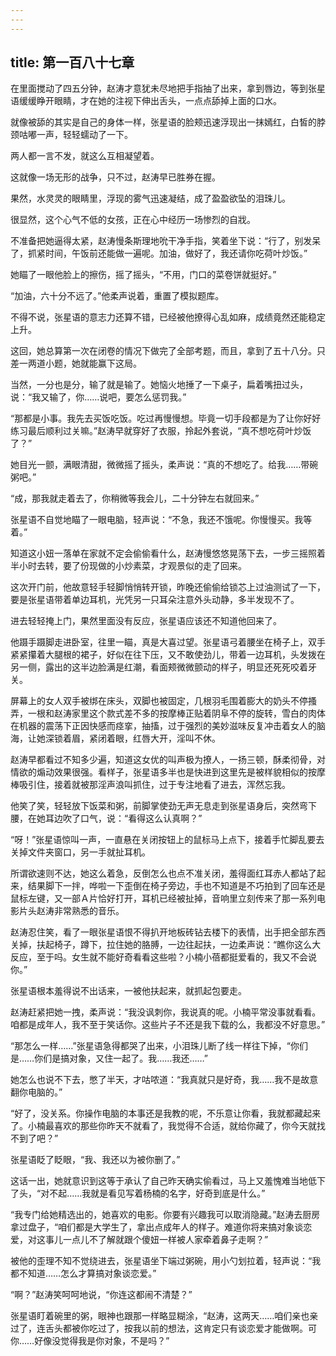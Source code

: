 ```yaml
---
---
---
```

title: 第一百八十七章
---




在里面搅动了四五分钟，赵涛才意犹未尽地把手指抽了出来，拿到唇边，等到张星语缓缓睁开眼睛，才在她的注视下伸出舌头，一点点舔掉上面的口水。

就像被舔的其实是自己的身体一样，张星语的脸颊迅速浮现出一抹嫣红，白皙的脖颈咕嘟一声，轻轻蠕动了一下。

两人都一言不发，就这么互相凝望着。

这就像一场无形的战争，只不过，赵涛早已胜券在握。

果然，水灵灵的眼睛里，浮现的雾气迅速凝结，成了盈盈欲坠的泪珠儿。

很显然，这个心气不低的女孩，正在心中经历一场惨烈的自戕。

不准备把她逼得太紧，赵涛慢条斯理地吮干净手指，笑着坐下说：“行了，别发呆了，抓紧时间，午饭前还能做一遍呢。加油，做好了，我还请你吃荷叶炒饭。”

她瞄了一眼他脸上的擦伤，摇了摇头，“不用，门口的菜卷饼就挺好。”

“加油，六十分不远了。”他柔声说着，重置了模拟题库。

不得不说，张星语的意志力还算不错，已经被他撩得心乱如麻，成绩竟然还能稳定上升。

这回，她总算第一次在闭卷的情况下做完了全部考题，而且，拿到了五十八分。只差一两道小题，她就能赢下这局。

当然，一分也是分，输了就是输了。她恼火地捶了一下桌子，扁着嘴扭过头，说：“我又输了，你……说吧，要怎么惩罚我。”

“那都是小事。我先去买饭吃饭。吃过再慢慢想。毕竟一切手段都是为了让你好好练习最后顺利过关嘛。”赵涛早就穿好了衣服，拎起外套说，“真不想吃荷叶炒饭了？”

她目光一颤，满眼清甜，微微摇了摇头，柔声说：“真的不想吃了。给我……带碗粥吧。”

“成，那我就走着去了，你稍微等我会儿，二十分钟左右就回来。”

张星语不自觉地瞄了一眼电脑，轻声说：“不急，我还不饿呢。你慢慢买。我等着。”

知道这小妞一落单在家就不定会偷偷看什么，赵涛慢悠悠晃荡下去，一步三摇照着半小时去转，要了份现做的小炒素菜，才观景似的走了回来。

这次开门前，他故意轻手轻脚悄悄转开锁，昨晚还偷偷给锁芯上过油测试了一下，要是张星语带着单边耳机，光凭另一只耳朵注意外头动静，多半发现不了。

进去轻轻掩上门，果然里面没有反应，张星语应该还不知道他回来了。

他蹑手蹑脚走进卧室，往里一瞄，真是大喜过望。张星语弓着腰坐在椅子上，双手紧紧攥着大腿根的裙子，好似在往下压，又不敢使劲儿，带着一边耳机，头发拨在另一侧，露出的这半边脸满是红潮，看面颊微微颤动的样子，明显还死死咬着牙关。

屏幕上的女人双手被绑在床头，双脚也被固定，几根羽毛围着膨大的奶头不停搔弄，一根和赵涛家里这个款式差不多的按摩棒正贴着阴阜不停的旋转，雪白的肉体在机器的震荡下正因快感而痉挛，抽搐，过于强烈的美妙滋味反复冲击着女人的脑海，让她深锁着眉，紧闭着眼，红唇大开，淫叫不休。

赵涛早都看过不知多少遍，知道这女优的叫声极为撩人，一扬三顿，酥柔彻骨，对情欲的煽动效果很强。看样子，张星语多半也是快进到这里先是被样貌相似的按摩棒吸引住，接着就被那淫声浪叫抓住，过于专注地看了进去，浑然忘我。

他笑了笑，轻轻放下饭菜和粥，前脚掌使劲无声无息走到张星语身后，突然弯下腰，在她耳边吹了口气，说：“看得这么认真啊？”

“呀！”张星语惊叫一声，一直悬在关闭按钮上的鼠标马上点下，接着手忙脚乱要去关掉文件夹窗口，另一手就扯耳机。

所谓欲速则不达，她这么着急，反倒怎么也点不准关闭，羞得面红耳赤人都站了起来，结果脚下一拌，哗啦一下歪倒在椅子旁边，手也不知道是不巧拍到了回车还是鼠标左键，又一部Ａ片恰好打开，耳机已经被扯掉，音响里立刻传来了那一系列电影片头赵涛非常熟悉的音乐。

赵涛忍住笑，看了一眼张星语恨不得扒开地板砖钻去楼下的表情，出手把全部东西关掉，扶起椅子，蹲下，拉住她的胳膊，一边往起扶，一边柔声说：“瞧你这么大反应，至于吗。女生就不能好奇看看这些啦？小楠小蓓都挺爱看的，我又不会说你。”

张星语根本羞得说不出话来，一被他扶起来，就抓起包要走。

赵涛赶紧把她一拽，柔声说：“我没讽刺你，我说真的呢。小楠平常没事就看看。咱都是成年人，我不至于笑话你。这些片子不还是我下载的么，我都没不好意思。”

“那怎么一样……”张星语急得都哭了出来，小泪珠儿断了线一样往下掉，“你们是……你们是搞对象，又住一起了。我……我还……”

她怎么也说不下去，憋了半天，才咕哝道：“我真就只是好奇，我……我不是故意翻你电脑的。”

“好了，没关系。你操作电脑的本事还是我教的呢，不乐意让你看，我就都藏起来了。小楠最喜欢的那些你昨天不就看了，我觉得不合适，就给你藏了，你今天就找不到了吧？”

张星语眨了眨眼，“我、我还以为被你删了。”

这话一出，她就意识到这等于承认了自己昨天确实偷看过，马上又羞愧难当地低下了头，“对不起……我就是看见写着杨楠的名字，好奇到底是什么。”

“我专门给她精选出的，她喜欢的电影。你要有兴趣我可以取消隐藏。”赵涛去厨房拿过盘子，“咱们都是大学生了，拿出点成年人的样子。难道你将来搞对象谈恋爱，对这事儿一点儿不了解就跟个傻妞一样被人家牵着鼻子走啊？”

被他的歪理不知不觉绕进去，张星语坐下端过粥碗，用小勺划拉着，轻声说：“我都不知道……怎么才算搞对象谈恋爱。”

“啊？”赵涛笑呵呵地说，“你连这都闹不清楚？”

张星语盯着碗里的粥，眼神也跟那一样略显糊涂，“赵涛，这两天……咱们亲也亲过了，连舌头都被你吃过了，按我以前的想法，这肯定只有谈恋爱才能做啊。可你……好像没觉得我是你对象，不是吗？”